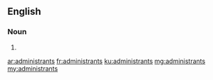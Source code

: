 ==English==

===Noun===
{{head|en|plural}}

# {{plural of|administrant|lang=en}}

[[ar:administrants]]
[[fr:administrants]]
[[ku:administrants]]
[[mg:administrants]]
[[my:administrants]]